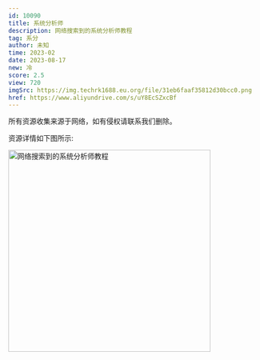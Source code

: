 ```yaml
---
id: 10090
title: 系统分析师
description: 网络搜索到的系统分析师教程
tag: 系分
author: 未知
time: 2023-02
date: 2023-08-17
new: 冷
score: 2.5
view: 720
imgSrc: https://img.techrk1688.eu.org/file/31eb6faaf35812d30bcc0.png
href: https://www.aliyundrive.com/s/uY8EcSZxcBf
---
```


<Callout type="danger">
  所有资源收集来源于网络，如有侵权请联系我们删除。
</Callout>

资源详情如下图所示:

<Image
  src="https://img.techrk1688.eu.org/file/572202c474922b5a9300a.png"
  height="404"
  width="auto"
  alt="网络搜索到的系统分析师教程"
  priority={true}
/>
